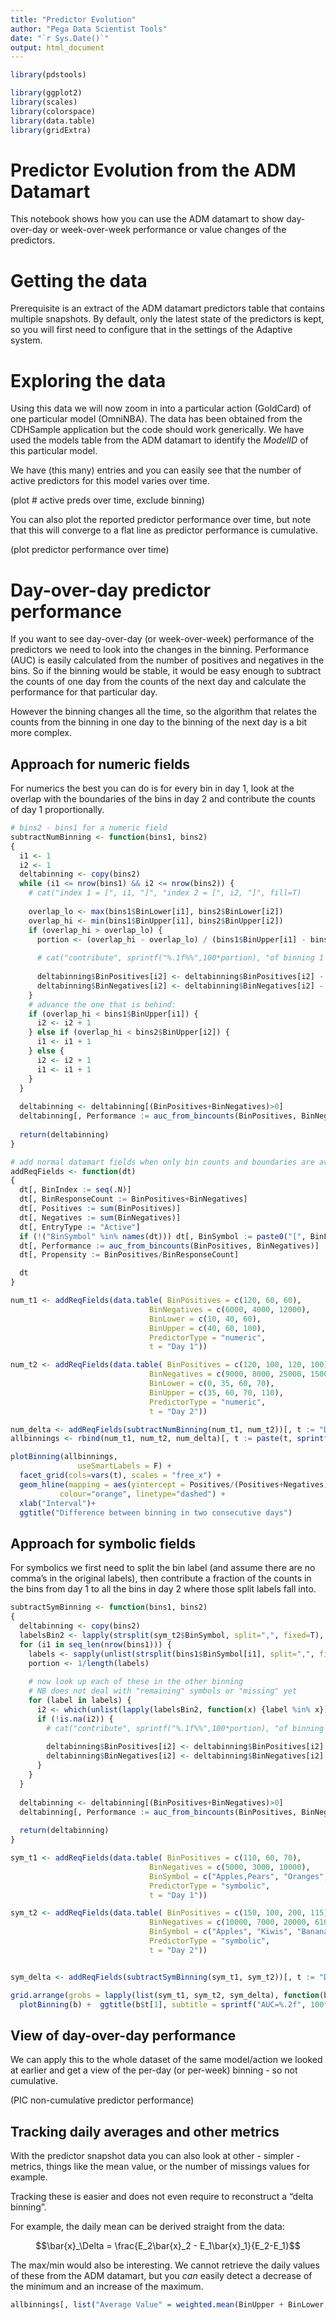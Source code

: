 ```yaml
---
title: "Predictor Evolution"
author: "Pega Data Scientist Tools"
date: "`r Sys.Date()`"
output: html_document
---
```


```r
library(pdstools)

library(ggplot2)
library(scales)
library(colorspace)
library(data.table)
library(gridExtra)
```

# Predictor Evolution from the ADM Datamart

This notebook shows how you can use the ADM datamart to show day-over-day or
week-over-week performance or value changes of the predictors.

# Getting the data

Prerequisite is an extract of the ADM datamart predictors table that contains
multiple snapshots. By default, only the latest state of the predictors is 
kept, so you will first need to configure that in the settings of the Adaptive
system.

# Exploring the data

Using this data we will now zoom in into a particular action (GoldCard) of one
particular model (OmniNBA). The data has been obtained from the CDHSample 
application but the code should work generically. We have used the models 
table from the ADM datamart to identify the *ModelID* of this particular
model.

We have (this many) entries and you can easily see that the number of active
predictors for this model varies over time.

(plot # active preds over time, exclude binning)

You can also plot the reported predictor performance over time, but note that this
will converge to a flat line as predictor performance is cumulative.

(plot predictor performance over time)

# Day-over-day predictor performance

If you want to see day-over-day (or week-over-week) performance of the predictors
we need to look into the changes in the binning. Performance (AUC) is easily 
calculated from the number of positives and negatives in the bins. So if the 
binning would be stable, it would be easy enough to subtract the counts of one 
day from the counts of the next day and calculate the performance for that 
particular day.

However the binning changes all the time, so the algorithm that relates the 
counts from the binning in one day to the binning of the next day is a bit
more complex. 

## Approach for numeric fields

For numerics the best you can do is for every bin in day 1, look at the overlap
with the boundaries of the bins in day 2 and contribute the counts of day 1
proportionally.

```r
# bins2 - bins1 for a numeric field
subtractNumBinning <- function(bins1, bins2)
{
  i1 <- 1
  i2 <- 1
  deltabinning <- copy(bins2)
  while (i1 <= nrow(bins1) && i2 <= nrow(bins2)) {
    # cat("index 1 = [", i1, "]", "index 2 = [", i2, "]", fill=T)
  
    overlap_lo <- max(bins1$BinLower[i1], bins2$BinLower[i2])
    overlap_hi <- min(bins1$BinUpper[i1], bins2$BinUpper[i2])
    if (overlap_hi > overlap_lo) {
      portion <- (overlap_hi - overlap_lo) / (bins1$BinUpper[i1] - bins1$BinLower[i1])
  
      # cat("contribute", sprintf("%.1f%%",100*portion), "of binning 1 [", i1, "]", "to binning 2 [", i2, "]", fill = T)
  
      deltabinning$BinPositives[i2] <- deltabinning$BinPositives[i2] - portion*bins1$BinPositives[i1]
      deltabinning$BinNegatives[i2] <- deltabinning$BinNegatives[i2] - portion*bins1$BinNegatives[i1]
    }
    # advance the one that is behind:
    if (overlap_hi < bins1$BinUpper[i1]) {
      i2 <- i2 + 1
    } else if (overlap_hi < bins2$BinUpper[i2]) {
      i1 <- i1 + 1
    } else {
      i2 <- i2 + 1
      i1 <- i1 + 1
    }
  }  
  
  deltabinning <- deltabinning[(BinPositives+BinNegatives)>0]
  deltabinning[, Performance := auc_from_bincounts(BinPositives, BinNegatives)]
  
  return(deltabinning)
}
```

```r
# add normal datamart fields when only bin counts and boundaries are available
addReqFields <- function(dt)
{
  dt[, BinIndex := seq(.N)]
  dt[, BinResponseCount := BinPositives+BinNegatives]
  dt[, Positives := sum(BinPositives)]
  dt[, Negatives := sum(BinNegatives)]
  dt[, EntryType := "Active"]
  if (!("BinSymbol" %in% names(dt))) dt[, BinSymbol := paste0("[", BinLower, " - ", BinUpper, "]")]
  dt[, Performance := auc_from_bincounts(BinPositives, BinNegatives)]
  dt[, Propensity := BinPositives/BinResponseCount]

  dt  
}

num_t1 <- addReqFields(data.table( BinPositives = c(120, 60, 60),
                               BinNegatives = c(6000, 4000, 12000),
                               BinLower = c(10, 40, 60),
                               BinUpper = c(40, 60, 100),
                               PredictorType = "numeric",
                               t = "Day 1"))

num_t2 <- addReqFields(data.table( BinPositives = c(120, 100, 120, 100),
                               BinNegatives = c(9000, 8000, 25000, 15000),
                               BinLower = c(0, 35, 60, 70),
                               BinUpper = c(35, 60, 70, 110),
                               PredictorType = "numeric",
                               t = "Day 2"))

num_delta <- addReqFields(subtractNumBinning(num_t1, num_t2))[, t := "Delta"]
allbinnings <- rbind(num_t1, num_t2, num_delta)[, t := paste(t, sprintf("AUC=%.2f", 100*Performance))]

plotBinning(allbinnings,
               useSmartLabels = F) +
  facet_grid(cols=vars(t), scales = "free_x") +
  geom_hline(mapping = aes(yintercept = Positives/(Positives+Negatives)),
           colour="orange", linetype="dashed") +
  xlab("Interval")+
  ggtitle("Difference between binning in two consecutive days") 
```

## Approach for symbolic fields

For symbolics we first need to split the bin label (and assume there are no
comma's in the original labels), then contribute a fraction of the counts in 
the bins from day 1 to all the bins in day 2 where those split labels fall into.

```r
subtractSymBinning <- function(bins1, bins2)
{
  deltabinning <- copy(bins2)
  labelsBin2 <- lapply(strsplit(sym_t2$BinSymbol, split=",", fixed=T), trimws)
  for (i1 in seq_len(nrow(bins1))) {
    labels <- sapply(unlist(strsplit(bins1$BinSymbol[i1], split=",", fixed=T)), trimws)
    portion <- 1/length(labels)
    
    # now look up each of these in the other binning
    # NB does not deal with "remaining" symbols or "missing" yet
    for (label in labels) {
      i2 <- which(unlist(lapply(labelsBin2, function(x) {label %in% x})))[1]  
      if (!is.na(i2)) {
        # cat("contribute", sprintf("%.1f%%",100*portion), "of binning 1 [", i1, "]", "to binning 2 [", i2, "]", fill = T)
    
        deltabinning$BinPositives[i2] <- deltabinning$BinPositives[i2] - portion*bins1$BinPositives[i1]
        deltabinning$BinNegatives[i2] <- deltabinning$BinNegatives[i2] - portion*bins1$BinNegatives[i1]
      }
    }
  }
  
  deltabinning <- deltabinning[(BinPositives+BinNegatives)>0]
  deltabinning[, Performance := auc_from_bincounts(BinPositives, BinNegatives)]
  
  return(deltabinning)
}
```

```r
sym_t1 <- addReqFields(data.table( BinPositives = c(110, 60, 70),
                               BinNegatives = c(5000, 3000, 10000),
                               BinSymbol = c("Apples,Pears", "Oranges", "Bananas"),
                               PredictorType = "symbolic",
                               t = "Day 1"))

sym_t2 <- addReqFields(data.table( BinPositives = c(150, 100, 200, 115),
                               BinNegatives = c(10000, 7000, 20000, 6100),
                               BinSymbol = c("Apples", "Kiwis", "Bananas,Peaches", "Oranges,Pears"),
                               PredictorType = "symbolic",
                               t = "Day 2"))


sym_delta <- addReqFields(subtractSymBinning(sym_t1, sym_t2))[, t := "Delta"]

grid.arrange(grobs = lapply(list(sym_t1, sym_t2, sym_delta), function(b) { 
  plotBinning(b) +  ggtitle(b$t[1], subtitle = sprintf("AUC=%.2f", 100*b$Performance[1]))}), nrow=1)
```


## View of day-over-day performance

We can apply this to the whole dataset of the same model/action we looked at
earlier and get a view of the per-day (or per-week) binning - so not cumulative.

(PIC non-cumulative predictor performance)

## Tracking daily averages and other metrics

With the predictor snapshot data you can also look at other - simpler - metrics,
things like the mean value, or the number of missings values for example.

Tracking these is easier and does not even require to reconstruct a "delta binning".

For example, the daily mean can be derived straight from the data:

$$\bar{x}_\Delta = \frac{E_2\bar{x}_2 - E_1\bar{x}_1}{E_2-E_1}$$

The max/min would also be interesting. We cannot retrieve the daily
values of these from the ADM datamart, but you *can* easily detect a decrease of the
minimum and an increase of the maximum.

```r
allbinnings[, list("Average Value" = weighted.mean(BinUpper + BinLower, BinResponseCount)/2), by=t]
```

















